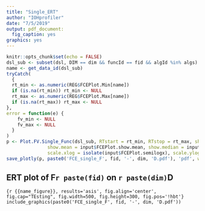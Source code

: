 ```yaml
---
title: "Single_ERT"
author: "IOHprofiler"
date: "7/5/2019"
output: pdf_document:
  fig_caption: yes
graphics: yes
---
```


```r
knitr::opts_chunk$set(echo = FALSE)
dsl_sub <- subset(dsl, DIM == dim && funcId == fid && algId %in% algs)
name <- get_data_id(dsl_sub)
tryCatch(
  {
  rt_min <- as.numeric(REG$FCEPlot.Min[name])
  if (is.na(rt_min)) rt_min <- NULL
  rt_max <- as.numeric(REG$FCEPlot.Max[name])
  if (is.na(rt_max)) rt_max <- NULL
},
error = function(e) {
    fv_min <- NULL
    fv_max <- NULL
  }
)
p <- Plot.FV.Single_Func(dsl_sub, RTstart = rt_min, RTstop = rt_max, show.CI = input$FCEPlot.show.CI,
               show.mean = input$FCEPlot.show.mean, show.median = input$FCEPlot.show.median,
               scale.xlog = isolate(input$FCEPlot.semilogx), scale.ylog = isolate(input$FCEPlot.semilogy))
save_plotly(p, paste0('FCE_single_F', fid, '-', dim, 'D.pdf'), 'pdf', width = 1000, height = 500)
```
## ERT plot of F`r paste(fid)` on `r paste(dim)`D 

```{r {{name_figure}}, results='asis', fig.align='center', fig.cap="TEsting", fig.width=500, fig.height=300, fig.pos='!hbt'}
include_graphics(paste0('FCE_single_F', fid, '-', dim, 'D.pdf'))
```

